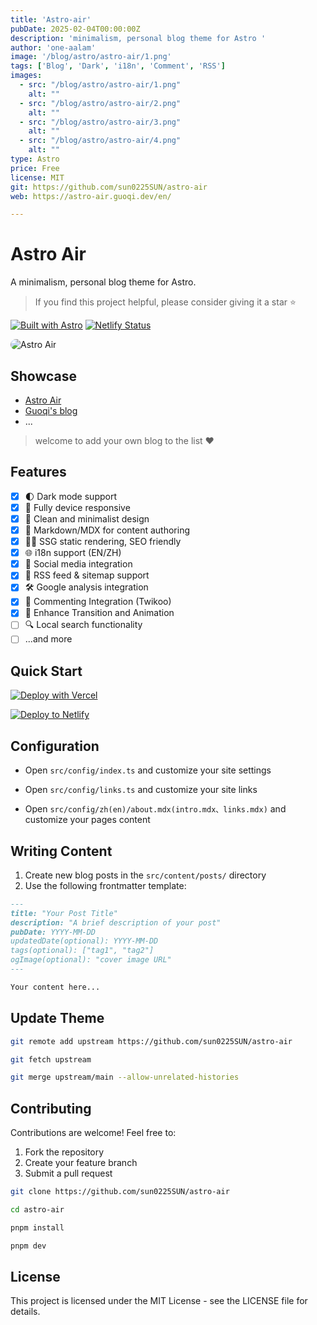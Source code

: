 ```yaml
---
title: 'Astro-air'
pubDate: 2025-02-04T00:00:00Z
description: 'minimalism, personal blog theme for Astro '
author: 'one-aalam'
image: '/blog/astro/astro-air/1.png'
tags: ['Blog', 'Dark', 'i18n', 'Comment', 'RSS']
images:
  - src: "/blog/astro/astro-air/1.png"
    alt: ""
  - src: "/blog/astro/astro-air/2.png"
    alt: ""
  - src: "/blog/astro/astro-air/3.png"
    alt: ""
  - src: "/blog/astro/astro-air/4.png"
    alt: ""
type: Astro
price: Free
license: MIT
git: https://github.com/sun0225SUN/astro-air
web: https://astro-air.guoqi.dev/en/

---
```



# Astro Air

A minimalism, personal blog theme for Astro.

> If you find this project helpful, please consider giving it a star ⭐️

[![Built with Astro](https://astro.badg.es/v1/built-with-astro/tiny.svg)](https://astro.build) [![Netlify Status](https://api.netlify.com/api/v1/badges/3e2c71b9-071f-4846-9321-41c949134ebf/deploy-status)](https://app.netlify.com/sites/astro-air/deploys)

<img style="border-radius: 10px;" src="https://cdn.jsdelivr.net/gh/sun0225SUN/astro-air/public/preview.png" alt="Astro Air"  />

## Showcase

- [Astro Air](https://astro-air.guoqi.dev)
- [Guoqi's blog](https://blog.sunguoqi.com)
- ...

> welcome to add your own blog to the list ❤️

## Features

- [x] 🌓 Dark mode support
- [x] 📱 Fully device responsive
- [x] 🎨 Clean and minimalist design
- [x] 📝 Markdown/MDX for content authoring
- [x] 🏄‍♂️ SSG static rendering, SEO friendly
- [x] 🌐 i18n support (EN/ZH)
- [x] 🔗 Social media integration
- [x] 📰 RSS feed & sitemap support
- [x] 🛠️ Google analysis integration
- [x] 💬 Commenting Integration (Twikoo)
- [x] 🎨 Enhance Transition and Animation
- [ ] 🔍 Local search functionality
- [ ] ...and more

## Quick Start

[![Deploy with Vercel](https://vercel.com/button)](https://vercel.com/new/clone?repository-url=https://github.com/sun0225SUN/astro-air)

[![Deploy to Netlify](https://www.netlify.com/img/deploy/button.svg)](https://app.netlify.com/start/deploy?repository=https://github.com/sun0225SUN/astro-air)

## Configuration

- Open `src/config/index.ts` and customize your site settings

- Open `src/config/links.ts` and customize your site links

- Open `src/config/zh(en)/about.mdx(intro.mdx、links.mdx)` and customize your pages content

## Writing Content

1. Create new blog posts in the `src/content/posts/` directory
2. Use the following frontmatter template:

```markdown
---
title: "Your Post Title"
description: "A brief description of your post"
pubDate: YYYY-MM-DD
updatedDate(optional): YYYY-MM-DD
tags(optional): ["tag1", "tag2"]
ogImage(optional): "cover image URL"
---

Your content here...
```

## Update Theme

```bash
git remote add upstream https://github.com/sun0225SUN/astro-air

git fetch upstream

git merge upstream/main --allow-unrelated-histories

```

## Contributing

Contributions are welcome! Feel free to:

1. Fork the repository
2. Create your feature branch
3. Submit a pull request

```bash
git clone https://github.com/sun0225SUN/astro-air

cd astro-air

pnpm install

pnpm dev
```

## License

This project is licensed under the MIT License - see the LICENSE file for details.

